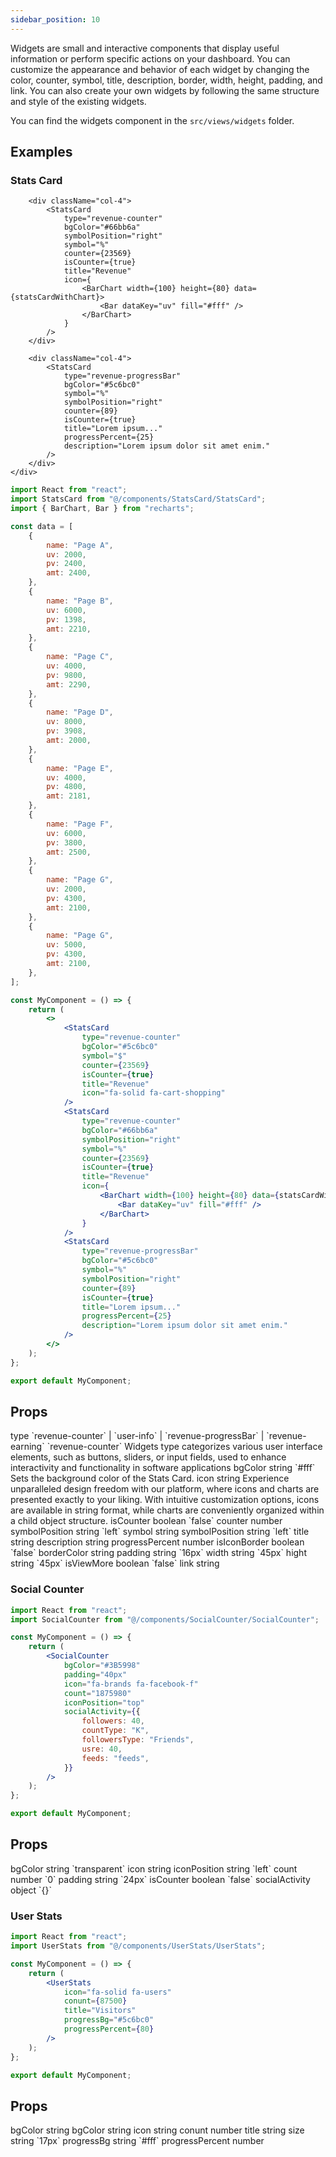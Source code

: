 ```yaml
---
sidebar_position: 10
---
```


Widgets are small and interactive components that display useful information or perform specific actions on your dashboard. You can customize the appearance and behavior of each widget by changing the color, counter, symbol, title, description, border, width, height, padding, and link. You can also create your own widgets by following the same structure and style of the existing widgets.

You can find the widgets component in the `src/views/widgets` folder.



## Examples

### Stats Card

<CodePreview>
    <div className="d-flex gap-2">
        <div className="col-4">
            <StatsCard
                type="revenue-counter"
                bgColor="#5c6bc0"
                symbol="$"
                counter={23569}
                isCounter={true}
                title="Revenue"
                icon="fa-solid fa-cart-shopping"
            />
        </div>

        <div className="col-4">
            <StatsCard
                type="revenue-counter"
                bgColor="#66bb6a"
                symbolPosition="right"
                symbol="%"
                counter={23569}
                isCounter={true}
                title="Revenue"
                icon={
                    <BarChart width={100} height={80} data={statsCardWithChart}>
                        <Bar dataKey="uv" fill="#fff" />
                    </BarChart>
                }
            />
        </div>

        <div className="col-4">
            <StatsCard
                type="revenue-progressBar"
                bgColor="#5c6bc0"
                symbol="%"
                symbolPosition="right"
                counter={89}
                isCounter={true}
                title="Lorem ipsum..."
                progressPercent={25}
                description="Lorem ipsum dolor sit amet enim."
            />
        </div>
    </div>

</CodePreview>

```jsx title="Widgets"
import React from "react";
import StatsCard from "@/components/StatsCard/StatsCard";
import { BarChart, Bar } from "recharts";

const data = [
    {
        name: "Page A",
        uv: 2000,
        pv: 2400,
        amt: 2400,
    },
    {
        name: "Page B",
        uv: 6000,
        pv: 1398,
        amt: 2210,
    },
    {
        name: "Page C",
        uv: 4000,
        pv: 9800,
        amt: 2290,
    },
    {
        name: "Page D",
        uv: 8000,
        pv: 3908,
        amt: 2000,
    },
    {
        name: "Page E",
        uv: 4000,
        pv: 4800,
        amt: 2181,
    },
    {
        name: "Page F",
        uv: 6000,
        pv: 3800,
        amt: 2500,
    },
    {
        name: "Page G",
        uv: 2000,
        pv: 4300,
        amt: 2100,
    },
    {
        name: "Page G",
        uv: 5000,
        pv: 4300,
        amt: 2100,
    },
];

const MyComponent = () => {
    return (
        <>
            <StatsCard
                type="revenue-counter"
                bgColor="#5c6bc0"
                symbol="$"
                counter={23569}
                isCounter={true}
                title="Revenue"
                icon="fa-solid fa-cart-shopping"
            />
            <StatsCard
                type="revenue-counter"
                bgColor="#66bb6a"
                symbolPosition="right"
                symbol="%"
                counter={23569}
                isCounter={true}
                title="Revenue"
                icon={
                    <BarChart width={100} height={80} data={statsCardWithChart}>
                        <Bar dataKey="uv" fill="#fff" />
                    </BarChart>
                }
            />
            <StatsCard
                type="revenue-progressBar"
                bgColor="#5c6bc0"
                symbol="%"
                symbolPosition="right"
                counter={89}
                isCounter={true}
                title="Lorem ipsum..."
                progressPercent={25}
                description="Lorem ipsum dolor sit amet enim."
            />
        </>
    );
};

export default MyComponent;
```

## Props

<FeatureTable>
    <tr>
        <td>type</td>
        <td>
            `revenue-counter` |
             `user-info` |
              `revenue-progressBar` |
            `revenue-earning`
        </td>
        <td>`revenue-counter`</td>
        <td>
           Widgets type categorizes various user interface elements, such as buttons, sliders, or input fields, used to enhance interactivity and functionality in software applications
        </td>
    </tr>
    <tr>
        <td>bgColor</td>
        <td>string</td>
        <td>`#fff`</td>
        <td>Sets the background color of the Stats Card.</td>
    </tr>
    <tr>
        <td>icon</td>
        <td>string</td>
        <td></td>
        <td>
        Experience unparalleled design freedom with our platform, where icons and charts are presented exactly to your liking. With intuitive customization options, icons are available in string format, while charts are conveniently organized within a child object structure.
        </td>
    </tr>
    <tr>
        <td>isCounter</td>
        <td>boolean</td>
        <td>`false`</td>
        <td></td>
    </tr>
    <tr>
        <td>counter</td>
        <td>number</td>
        <td></td>
        <td></td>
    </tr>
    <tr>
        <td>symbolPosition</td>
        <td>string</td>
        <td>`left`</td>
        <td></td>
    </tr>
    <tr>
        <td>symbol</td>
        <td>string</td>
        <td></td>
        <td></td>
    </tr>
    <tr>
        <td>symbolPosition</td>
        <td>string</td>
        <td>`left`</td>
        <td></td>
    </tr>
    <tr>
        <td>title</td>
        <td>string</td>
        <td></td>
        <td></td>
    </tr>
    <tr>
        <td>description</td>
        <td>string</td>
        <td></td>
        <td></td>
    </tr>
    <tr>
        <td>progressPercent</td>
        <td>number</td>
        <td></td>
        <td></td>
    </tr>
    <tr>
        <td>isIconBorder</td>
        <td>boolean</td>
        <td>`false`</td>
        <td></td>
    </tr>
    <tr>
        <td>borderColor</td>
        <td>string</td>
        <td></td>
        <td></td>
    </tr>
    <tr>
        <td>padding</td>
        <td>string</td>
        <td>`16px`</td>
        <td></td>
    </tr>
    <tr>
        <td>width</td>
        <td>string</td>
        <td>`45px`</td>
        <td></td>
    </tr>
    <tr>
        <td>hight</td>
        <td>string</td>
        <td>`45px`</td>
        <td></td>
    </tr>
    <tr>
        <td>isViewMore</td>
        <td>boolean</td>
        <td>`false`</td>
        <td></td>
    </tr>
    <tr>
        <td>link</td>
        <td>string</td>
        <td></td>
        <td></td>
    </tr>
</FeatureTable>

### Social Counter

<CodePreview>
    <div className="col-4">
        <SocialCounter
            bgColor="#3B5998"
            padding="40px"
            icon="fa-brands fa-facebook-f"
            count="1875980"
            iconPosition="top"
            socialActivity={{
                followers: 40,
                countType: "K",
                followersType: "Friends",
                usre: 40,
                feeds: "feeds",
            }}
        />
    </div>
</CodePreview>

```jsx title="Widgets"
import React from "react";
import SocialCounter from "@/components/SocialCounter/SocialCounter";

const MyComponent = () => {
    return (
        <SocialCounter
            bgColor="#3B5998"
            padding="40px"
            icon="fa-brands fa-facebook-f"
            count="1875980"
            iconPosition="top"
            socialActivity={{
                followers: 40,
                countType: "K",
                followersType: "Friends",
                usre: 40,
                feeds: "feeds",
            }}
        />
    );
};

export default MyComponent;
```

## Props

<FeatureTable>
    <tr>
        <td>bgColor</td>
        <td>string</td>
        <td>`transparent`</td>
        <td></td>
    </tr>
    <tr>
        <td>icon</td>
        <td>string</td>
        <td></td>
        <td></td>
    </tr>
    <tr>
        <td>iconPosition</td>
        <td>string</td>
        <td>`left`</td>
        <td></td>
    </tr>
    <tr>
        <td>count</td>
        <td>number</td>
        <td>`0`</td>
        <td></td>
    </tr>
    <tr>
        <td>padding</td>
        <td>string</td>
        <td>`24px`</td>
        <td></td>
    </tr>
    <tr>
        <td>isCounter</td>
        <td>boolean</td>
        <td>`false`</td>
        <td></td>
    </tr>
    <tr>
        <td>socialActivity</td>
        <td>object</td>
        <td>`{}`</td>
        <td></td>
    </tr>
</FeatureTable>

### User Stats

<CodePreview>
    <div className="col-4">
        <UserStats
            icon="fa-solid fa-users"
            conunt={87500}
            title="Visitors"
            progressBg="#5c6bc0"
            progressPercent={80}
        />
    </div>
</CodePreview>

```jsx title="Widgets"
import React from "react";
import UserStats from "@/components/UserStats/UserStats";

const MyComponent = () => {
    return (
        <UserStats
            icon="fa-solid fa-users"
            conunt={87500}
            title="Visitors"
            progressBg="#5c6bc0"
            progressPercent={80}
        />
    );
};

export default MyComponent;
```

## Props

<FeatureTable>
    <tr>
        <td>bgColor</td>
        <td>string</td>
        <td></td>
        <td></td>
    </tr>
    <tr>
        <td>bgColor</td>
        <td>string</td>
        <td></td>
        <td></td>
    </tr>
    <tr>
        <td>icon</td>
        <td>string</td>
        <td></td>
        <td></td>
    </tr>
    <tr>
        <td>conunt</td>
        <td>number</td>
        <td></td>
        <td></td>
    </tr>
    <tr>
        <td>title</td>
        <td>string</td>
        <td></td>
        <td></td>
    </tr>
    <tr>
        <td>size</td>
        <td>string</td>
        <td>`17px`</td>
        <td></td>
    </tr>
    <tr>
        <td>progressBg</td>
        <td>string</td>
        <td>`#fff`</td>
        <td></td>
    </tr>
    <tr>
        <td>progressPercent</td>
        <td>number</td>
        <td></td>
        <td></td>
    </tr>
</FeatureTable>
